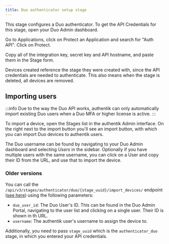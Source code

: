 ```yaml
---
title: Duo authenticator setup stage
---
```


This stage configures a Duo authenticator. To get the API Credentials for this stage, open your Duo Admin dashboard.

Go to Applications, click on Protect an Application and search for "Auth API". Click on Protect.

Copy all of the integration key, secret key and API hostname, and paste them in the Stage form.

Devices created reference the stage they were created with, since the API credentials are needed to authenticate. This also means when the stage is deleted, all devices are removed.

## Importing users

:::info
Due to the way the Duo API works, authentik can only automatically import existing Duo users when a Duo MFA or higher license is active.
:::

To import a device, open the Stages list in the authentik Admin interface. On the right next to the import button you'll see an import button, with which you can import Duo devices to authentik users.

The Duo username can be found by navigating to your Duo Admin dashboard and selecting _Users_ in the sidebar. Optionally if you have multiple users with the same username, you can click on a User and copy their ID from the URL, and use that to import the device.

### Older versions

You can call the `/api/v3/stages/authenticator/duo/{stage_uuid}/import_devices/` endpoint ([see here](https://goauthentik.io/api/#post-/stages/authenticator/duo/-stage_uuid-/import_devices/)) using the following parameters:

- `duo_user_id`: The Duo User's ID. This can be found in the Duo Admin Portal, navigating to the user list and clicking on a single user. Their ID is shown in th URL.
- `username`: The authentik user's username to assign the device to.

Additionally, you need to pass `stage_uuid` which is the `authenticator_duo` stage, in which you entered your API credentials.
